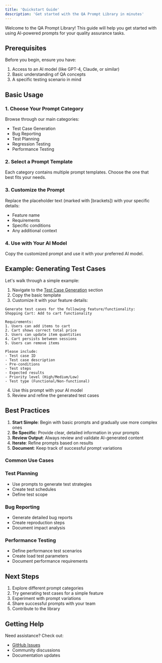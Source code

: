 ```yaml
---
title: 'Quickstart Guide'
description: 'Get started with the QA Prompt Library in minutes'
---
```


Welcome to the QA Prompt Library! This guide will help you get started with using AI-powered prompts for your quality assurance tasks.

## Prerequisites

Before you begin, ensure you have:

1. Access to an AI model (like GPT-4, Claude, or similar)
2. Basic understanding of QA concepts
3. A specific testing scenario in mind

## Basic Usage

### 1. Choose Your Prompt Category

Browse through our main categories:

- Test Case Generation
- Bug Reporting
- Test Planning
- Regression Testing
- Performance Testing

### 2. Select a Prompt Template

Each category contains multiple prompt templates. Choose the one that best fits your needs.

### 3. Customize the Prompt

Replace the placeholder text (marked with [brackets]) with your specific details:

- Feature name
- Requirements
- Specific conditions
- Any additional context

### 4. Use with Your AI Model

Copy the customized prompt and use it with your preferred AI model.

## Example: Generating Test Cases

Let's walk through a simple example:

1. Navigate to the [Test Case Generation](/test-case-generation) section
2. Copy the basic template
3. Customize it with your feature details:

```text
Generate test cases for the following feature/functionality:
Shopping Cart: Add to cart functionality

Requirements:
1. Users can add items to cart
2. Cart shows correct total price
3. Users can update item quantities
4. Cart persists between sessions
5. Users can remove items

Please include:
- Test case ID
- Test case description
- Pre-conditions
- Test steps
- Expected results
- Priority level (High/Medium/Low)
- Test type (Functional/Non-functional)
```

4. Use this prompt with your AI model
5. Review and refine the generated test cases

## Best Practices

1. **Start Simple**: Begin with basic prompts and gradually use more complex ones
2. **Be Specific**: Provide clear, detailed information in your prompts
3. **Review Output**: Always review and validate AI-generated content
4. **Iterate**: Refine prompts based on results
5. **Document**: Keep track of successful prompt variations

### Common Use Cases

### Test Planning

- Use prompts to generate test strategies
- Create test schedules
- Define test scope

### Bug Reporting

- Generate detailed bug reports
- Create reproduction steps
- Document impact analysis

### Performance Testing

- Define performance test scenarios
- Create load test parameters
- Document performance requirements

## Next Steps

1. Explore different prompt categories
2. Try generating test cases for a simple feature
3. Experiment with prompt variations
4. Share successful prompts with your team
5. Contribute to the library

## Getting Help

Need assistance? Check out:

- [GitHub Issues](https://github.com/yourusername/QA-Prompt-Library/issues)
- Community discussions
- Documentation updates

